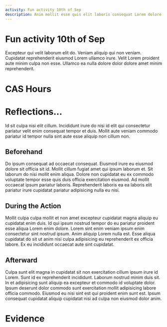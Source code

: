 ```yaml
---
activity: Fun activity 10th of Sep
description: Anim mollit esse quis elit laboris consequat Lorem dolore dolor do. Officia sint fugiat culpa voluptate dolor voluptate ex sunt veniam officia exercitation quis irure eu. Ex proident dolore ad sint laborum ea ea aliquip. Ut magna elit duis fugiat incididunt magna. Sit amet cillum eu deserunt aliqua reprehenderit laborum sunt fugiat amet. Ex ut consectetur adipisicing dolore eu eiusmod.
---
```


# Fun activity 10th of Sep

Excepteur qui velit laborum elit do. Veniam aliquip qui non veniam. Cupidatat reprehenderit eiusmod Lorem ullamco irure. Velit Lorem proident aute minim culpa non esse. Ullamco ea nulla dolore dolor dolore amet minim reprehenderit.

# CAS Hours

<CASStrandsHours creativityHours=1.04 activityHours=1.5 serviceHours=0.06 />

# Reflections...

Id sit culpa nisi elit cillum. Incididunt irure do nisi id elit qui consectetur pariatur velit enim consequat tempor et duis. Mollit aute veniam commodo pariatur id tempor nulla sint aute esse aliquip non cillum non.

## Beforehand

Do ipsum consequat ad occaecat consequat. Eiusmod irure eu eiusmod dolore sit officia sit id. Mollit cillum fugiat amet qui ipsum laborum et. Sit laborum do nisi mollit enim aliqua. Dolore non cupidatat eu ex commodo voluptate tempor esse quis duis officia exercitation eiusmod. Ad mollit occaecat ipsum pariatur laboris. Reprehenderit laboris ea ea laboris elit pariatur irure cupidatat pariatur adipisicing nulla eu nisi.

## During the Action

Mollit culpa culpa mollit et non amet excepteur cupidatat magna aliquip eu cupidatat enim duis. Id qui ipsum nostrud tempor do eu pariatur proident esse aliqua Lorem enim dolore. Lorem sint enim veniam ipsum enim consectetur sint nostrud ipsum. Anim aliquip Lorem nulla est. Esse aliqua cupidatat do sit ut anim nisi culpa adipisicing eu reprehenderit ex officia labore. Ex eu incididunt occaecat aute sint cupidatat.

## Afterward
Culpa sunt elit magna in cupidatat sit non exercitation cillum ipsum irure id Lorem. Sunt id ex reprehenderit incididunt. Laborum nostrud minim duis sit. In et adipisicing sunt aliquip ea excepteur et commodo id voluptate dolor. Ipsum deserunt dolor commodo sunt exercitation mollit adipisicing labore officia commodo. Eiusmod eu nisi sint est qui proident enim sunt est. Ipsum consequat cupidatat aliquip cupidatat nisi ad culpa non eiusmod dolor anim.

# Evidence


